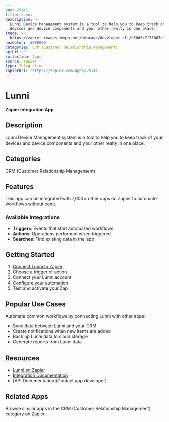 ```yaml
---
key: 25141
title: Lunni
description: >-
  Lunni Device Management system is a tool to help you to keep track of your
  devices and device components and your other realty in one place.
image: >-
  https://zapier-images.imgix.net/storage/developer_cli/b50dfc7f33007e761f09df4002c7c9c8.png?auto=format%2Ccompress&ixlib=python-3.0.0&q=50
hexColor: '#000000'
categories: CRM (Customer Relationship Management)
apiUrl: ''
collection: Apps
source: zapier
type: Integration
zapierUrl: 'https://zapier.com/apps/25141'
---
```

# Lunni

**Zapier Integration App**

## Description

Lunni Device Management system is a tool to help you to keep track of your devices and device components and your other realty in one place.

## Categories

CRM (Customer Relationship Management)

## Features

This app can be integrated with 7,000+ other apps on Zapier to automate workflows without code.

### Available Integrations

- **Triggers**: Events that start automated workflows
- **Actions**: Operations performed when triggered
- **Searches**: Find existing data in the app

## Getting Started

1. [Connect Lunni to Zapier](https://zapier.com/apps/25141)
2. Choose a trigger or action
3. Connect your Lunni account
4. Configure your automation
5. Test and activate your Zap

## Popular Use Cases

Automate common workflows by connecting Lunni with other apps:

- Sync data between Lunni and your CRM
- Create notifications when new items are added
- Back up Lunni data to cloud storage
- Generate reports from Lunni data

## Resources

- [Lunni on Zapier](https://zapier.com/apps/25141)
- [Integration Documentation](https://zapier.com/apps/25141/integrations)
- [API Documentation](Contact app developer)

## Related Apps

Browse similar apps in the CRM (Customer Relationship Management) category on Zapier.
